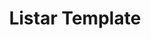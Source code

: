 ---
title: "Listar Template"
description: "Listar componentes no prontuário por atendimento"
api: "GET templatesMedicalRecords/clinic/{idClinic}"
---